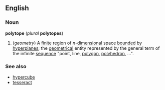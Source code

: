 ==English==
===Noun===
'''polytope''' (''plural'' '''polytopes''')

#(''geometry'') A [[finite]] region of ''n''-[[dimensional]] space [[bound]]ed by [[hyperplane]]s; the [[geometrical]] entity represented by the general term of the infinite [[sequence]] "point, line, [[polygon]], [[polyhedron]], ...".

===See also===
*[[hypercube]]
*[[tesseract]]